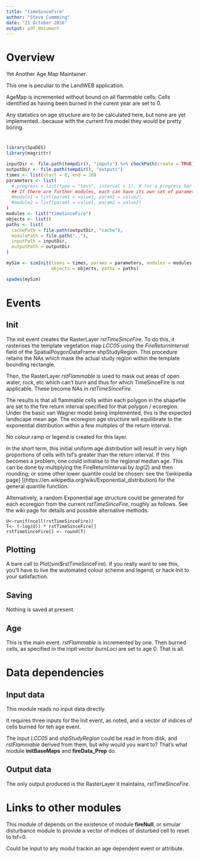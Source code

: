```yaml
---
title: "timeSinceFire"
author: "Steve Cummming"
date: "21 October 2016"
output: pdf_document
---
```


# Overview

Yet Another Age Map Maintainer.

This one is peculiar to the LandWEB application.

AgeMap is incremented without bound on all flammable cells;
Cells identified as having been burned in the curent year are set to 0.

Any statistics on age structure are to be calculated here, but none are yet implemented...because with the current fire model they would be pretty boring. 

#

```r
library(SpaDES)
library(magrittr)

inputDir <- file.path(tempdir(), "inputs") %>% checkPath(create = TRUE)
outputDir <- file.path(tempdir(), "outputs")
times <- list(start = 0, end = 10)
parameters <- list(
  #.progress = list(type = "text", interval = 1), # for a progress bar
  ## If there are further modules, each can have its own set of parameters:
  #module1 = list(param1 = value1, param2 = value2),
  #module2 = list(param1 = value1, param2 = value2)
)
modules <- list("timeSinceFire")
objects <- list()
paths <- list(
  cachePath = file.path(outputDir, "cache"),
  modulePath = file.path(".."),
  inputPath = inputDir,
  outputPath = outputDir
)

mySim <- simInit(times = times, params = parameters, modules = modules,
                 objects = objects, paths = paths)

spades(mySim)
```

# Events

## Init

The init event creates the RasterLayer _rstTimeSinceFire_. To do this, it rasterises the template vegetation map _LCC05_ using the _FireReturnInterval_ field of the SpatialPoygonDataFrame shpStudyRegion. This procedure retains the NAs which mask the actual study region within the template bounding rectangle. 

Then, the RasterLayer _rstFlammable_ is used to mask out areas of open water, rock, etc which can't burn and thus for which TimeSinceFire is not applicable. These become NAs in _rstTimeSinceFire_. 

The results is that all flammable cells within each polygon in the shapefile are set to the fire return interval specified for that polygon / ecoregion. Under the basic van Wagner model being implemented, this is the expected landscape mean age. The ecoregion age structure will equilibrate to the exponential distribution within a few multiples of the return interval. 

No colour ramp or legend is created for this layer.

In the short term, this initial uniform age distribution will result in very high proportions of cells with tsf's greater than the return interval. If this becomes a problem, one could initialise to the regional median age. This can be done by multiplying the FireReturnInterval by $log(2)$ and then rounding; or some other lower quantile could be chosen: see the ![wikipedia page] ](https://en.wikipedia.org/wiki/Exponential_distribution) for the general quantile function.

Alternatively, a random Exponential age structure could be generated for each ecoregion from the current _rstTimeSinceFire_, roughly as follows. See the wiki page for details and possible alternative methods.

```
U<-runif(ncell(rstTimeSinceFire))
T<- (-log(U)) * rstTimeSinceFire[]
rstTimeSinceFire[] <- round(T)
```

 

## Plotting

A bare call to Plot(sim$rstTimeSinceFire). If you really want to see this, you'll have to live the wutomated colour scheme and legend, or hack Init to your satisfaction.

## Saving

Nothing is saved at present. 

## Age

This is the main event. _rstFlammable_ is incremented by one. Then burned cells, as specified in the inpit vector _burnLoci_ are set to age 0. That is all. 

# Data dependencies

## Input data
This module reads no input data directly.

It requires three inputs for the Init event, as noted, and a vector of indices of cells burned for teh age event.

The input _LCC05_ and _shpStudyRegion_ could be read in from disk, and _rstFlammable_ derived from them, but why would you want to? That's what module __initBaseMaps__ and __fireData_Prep__ do.


## Output data

The only output produced is the RasterLayer it maintains, _rstTimeSinceFire_.

# Links to other modules

This module of depends on the existence of module __fireNull__, or simular disturbance module to provide a vector of indices of disturbed cell to reset to tsf=0.  

Could be input to any modul trackin an age dependent event or attribute.


